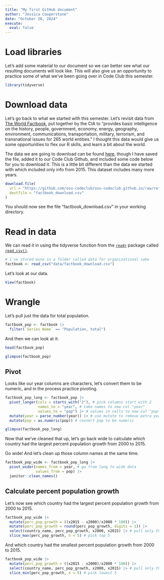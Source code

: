 ```yaml
---
title: "My first GitHub document"
author: "Jessica Cooperstone"
date: "October 28, 2024"
execute:
  eval: false
---
```


# Load libraries

Let's add some material to our document so we can better see what our resulting documents will look like. This will also give us an opportunity to practice some of what we've been going over in Code Club this semester.

```r
library(tidyverse)
```

# Download data

Let's go back to what we started with this semester. Let's revisit data from [The World Factbook](https://www.cia.gov/the-world-factbook/), put together by the CIA to "provides basic intelligence on the history, people, government, economy, energy, geography, environment, communications, transportation, military, terrorism, and transnational issues for 265 world entities." I thought this data would give us some opportunities to flex our R skills, and learn a bit about the world.

The data we are going to download can be found [here](https://www.cia.gov/the-world-factbook/field/population/country-comparison/), though I have saved the file, added it to our Code Club Github, and included some code below for you to download it. This is a little bit different than the data we started with which included only info from 2015. This dataset includes many more years.

```r
download.file(
  url = "https://github.com/osu-codeclub/osu-codeclub.github.io/raw/refs/heads/main/posts/S08E01_wrangling_01/data/factbook.csv",
  destfile = "factbook_download.csv"
)
```

You should now see the file "factbook_download.csv" in your working directory.

# Read in data

We can read it in using the tidyverse function from the [`readr`](https://readr.tidyverse.org/index.html) package called [`read_csv()`](https://readr.tidyverse.org/reference/read_delim.html).

```r
# i've stored mine in a folder called data for organizational sake
factbook <- read_csv("data/factbook_download.csv")
```

Let's look at our data.

```r
View(factbook)
```

# Wrangle

Let's pull just the data for total population.

```r
factbook_pop <- factbook |> 
  filter(`Series Name` == "Population, total")
```

And then we can look at it:

```r
head(factbook_pop)
```

```r
glimpse(factbook_pop)
```

## Pivot

Looks like our year columns are characters, let's convert them to be numeric, and in the process practice pivoting.

```r
factbook_pop_long <- factbook_pop |> 
  pivot_longer(cols = starts_with("2"), # pick columns start with 2
               names_to = "year", # take names to new col "year"
               values_to = "pop") |> # values in cells to new col "pop"
  mutate(year = parse_number(year)) |> # use mutate to remove extra year garbage
  mutate(pop = as.numeric(pop)) # convert pop to be numeric

glimpse(factbook_pop_long)
```

Now that we've cleaned that up, let's go back wide to calculate which country had the largest percent population growth from 2000 to 2015.

Go wide! And let's clean up those column names at the same time.

```r
factbook_pop_wide <- factbook_pop_long |> 
  pivot_wider(names_from = year, # go from long to wide data
              values_from = pop) |> 
  janitor::clean_names()
```

## Calculate percent population growth

Let's now see which country had the largest percent population growth from 2000 to 2015.

```r
factbook_pop_wide |> 
  mutate(perc_pop_growth = ((x2015 - x2000)/x2000 * 100)) |> 
  mutate(perc_pop_growth = round(perc_pop_growth, digits = 1)) |> 
  select(country_name, perc_pop_growth, x2000, x2015) |> # pull only the columns we want
  slice_max(perc_pop_growth, n = 5) # pick top 5
```

And which country had the smallest percent population growth from 2000 to 2015.

```r
factbook_pop_wide |> 
  mutate(perc_pop_growth = ((x2015 - x2000)/x2000 * 100)) |> 
  select(country_name, perc_pop_growth, x2000, x2015) |> # pull only the columns we want
  slice_min(perc_pop_growth, n = 5) # pick lowest 5
```
